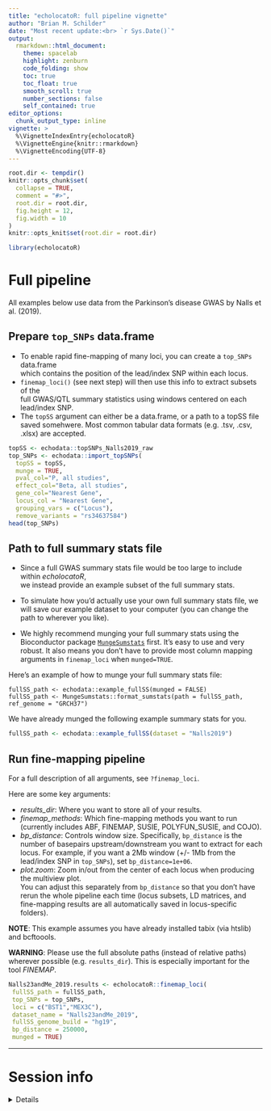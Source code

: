 ```yaml
---
title: "echolocatoR: full pipeline vignette" 
author: "Brian M. Schilder"
date: "Most recent update:<br> `r Sys.Date()`"
output: 
  rmarkdown::html_document: 
    theme: spacelab
    highlight: zenburn 
    code_folding: show 
    toc: true 
    toc_float: true
    smooth_scroll: true
    number_sections: false 
    self_contained: true
editor_options: 
  chunk_output_type: inline
vignette: >
  %\VignetteIndexEntry{echolocatoR}
  %\VignetteEngine{knitr::rmarkdown}
  %\VignetteEncoding{UTF-8}
---
```


```r
root.dir <- tempdir()
knitr::opts_chunk$set(
  collapse = TRUE,
  comment = "#>",
  root.dir = root.dir,
  fig.height = 12,
  fig.width = 10
)  
knitr::opts_knit$set(root.dir = root.dir)  
```

```r
library(echolocatoR) 
```

# Full pipeline  

All examples below use data from the Parkinson's disease GWAS by Nalls et al. (2019).  

## Prepare `top_SNPs` data.frame   

* To enable rapid fine-mapping of many loci, you can create a `top_SNPs` data.frame  
which contains the position of the lead/index SNP within each locus.
* `finemap_loci()` (see next step) will then use this info to extract subsets of the   
full GWAS/QTL summary statistics using windows centered on each lead/index SNP.
* The `topSS` argument can either be a data.frame, or a path to a topSS file saved somehwere. Most common tabular data formats (e.g. .tsv, .csv, .xlsx) are accepted.  



```r
topSS <- echodata::topSNPs_Nalls2019_raw
top_SNPs <- echodata::import_topSNPs( 
  topSS = topSS,
  munge = TRUE,
  pval_col="P, all studies", 
  effect_col="Beta, all studies", 
  gene_col="Nearest Gene", 
  locus_col = "Nearest Gene",
  grouping_vars = c("Locus"),
  remove_variants = "rs34637584") 
head(top_SNPs)
```



## Path to full summary stats file  

* Since a full GWAS summary stats file would be too large to include within *echolocatoR*,  
we instead provide an example subset of the full summary stats.  

* To simulate how you'd actually use your own full summary stats file, we will save our example dataset to your computer (you can change the path to wherever you like). 

* We highly recommend munging your full summary stats using the Bioconductor package [`MungeSumstats`](https://github.com/neurogenomics/MungeSumstats) first. It's easy to use and very robust. It also means you don't have to provide most column mapping arguments in `finemap_loci` when `munged=TRUE`. 

Here's an example of how to munge your full summary stats file: 

```
fullSS_path <- echodata::example_fullSS(munged = FALSE)
fullSS_path <- MungeSumstats::format_sumstats(path = fullSS_path, ref_genome = "GRCH37")
```

We have already munged the following example summary stats for you.

```r
fullSS_path <- echodata::example_fullSS(dataset = "Nalls2019")
```

## Run fine-mapping pipeline  

For a full description of all arguments, see `?finemap_loci`.  

Here are some key arguments:  

* *results_dir*: Where you want to store all of your results.  
* *finemap_methods*: Which fine-mapping methods you want to run (currently includes ABF, FINEMAP, SUSIE, POLYFUN_SUSIE, and COJO).  
* *bp_distance*: Controls window size. Specifically, `bp_distance` is the number of basepairs upstream/downstream you want to extract for each locus. For example, if you want a 2Mb window (+/- 1Mb from the lead/index SNP in `top_SNPs`), set `bp_distance=1e+06`.  
* *plot.zoom*: Zoom in/out from the center of each locus when producing the multiview plot.  
You can adjust this separately from `bp_distance` so that you don't have rerun the whole pipeline each time (locus subsets, LD matrices, and fine-mapping results are all automatically saved in locus-specific folders).  

**NOTE**: This example assumes you have already installed tabix (via htslib) and bcftoools.

**WARNING**: Please use the full absolute paths (instead of relative paths) wherever possible (e.g. `results_dir`). This is especially important for the tool *FINEMAP*.

```r
Nalls23andMe_2019.results <- echolocatoR::finemap_loci(
 fullSS_path = fullSS_path,
 top_SNPs = top_SNPs,
 loci = c("BST1","MEX3C"),
 dataset_name = "Nalls23andMe_2019",
 fullSS_genome_build = "hg19",
 bp_distance = 250000,
 munged = TRUE)
```

<hr>

# Session info  

<details>

```r
utils::sessionInfo()
```

</details>

<br>

